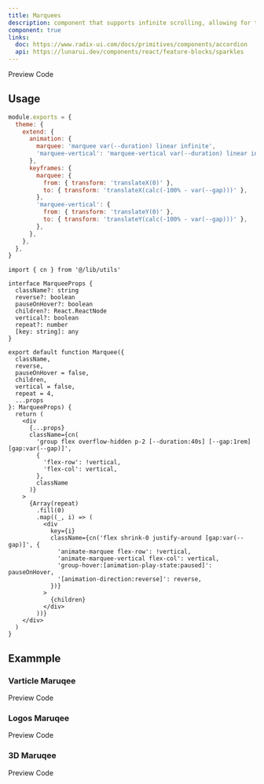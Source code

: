 ```yaml
---
title: Marquees
description: component that supports infinite scrolling, allowing for the seamless display of text, images, or videos
component: true
links:
  doc: https://www.radix-ui.com/docs/primitives/components/accordion
  api: https://lunarui.dev/components/react/feature-blocks/sparkles
---
```


<Tabs defaultValue="preview" className="w-full relative">
  <TabsList>
    <TabsTrigger value="preview">Preview</TabsTrigger>
    <TabsTrigger value="codesnippet">Code</TabsTrigger>
  </TabsList>
  <TabsContent value="preview">
    <ComponentPreview name="defaultMarquee" category="beam" />
  </TabsContent>
  <TabsContent value="codesnippet">
  <CodeWrapper noExpand={true}>
    <CodePreview name="defaultMarquee" category="beam" />
  </CodeWrapper>

  </TabsContent>
</Tabs>

## Usage

```js title="tailwind.config.ts"
module.exports = {
  theme: {
    extend: {
      animation: {
        marquee: 'marquee var(--duration) linear infinite',
        'marquee-vertical': 'marquee-vertical var(--duration) linear infinite',
      },
      keyframes: {
        marquee: {
          from: { transform: 'translateX(0)' },
          to: { transform: 'translateX(calc(-100% - var(--gap)))' },
        },
        'marquee-vertical': {
          from: { transform: 'translateY(0)' },
          to: { transform: 'translateY(calc(-100% - var(--gap)))' },
        },
      },
    },
  },
}
```

```tsx title="marquee.tsx"
import { cn } from '@/lib/utils'

interface MarqueeProps {
  className?: string
  reverse?: boolean
  pauseOnHover?: boolean
  children?: React.ReactNode
  vertical?: boolean
  repeat?: number
  [key: string]: any
}

export default function Marquee({
  className,
  reverse,
  pauseOnHover = false,
  children,
  vertical = false,
  repeat = 4,
  ...props
}: MarqueeProps) {
  return (
    <div
      {...props}
      className={cn(
        'group flex overflow-hidden p-2 [--duration:40s] [--gap:1rem] [gap:var(--gap)]',
        {
          'flex-row': !vertical,
          'flex-col': vertical,
        },
        className
      )}
    >
      {Array(repeat)
        .fill(0)
        .map((_, i) => (
          <div
            key={i}
            className={cn('flex shrink-0 justify-around [gap:var(--gap)]', {
              'animate-marquee flex-row': !vertical,
              'animate-marquee-vertical flex-col': vertical,
              'group-hover:[animation-play-state:paused]': pauseOnHover,
              '[animation-direction:reverse]': reverse,
            })}
          >
            {children}
          </div>
        ))}
    </div>
  )
}
```

## Exammple

### Varticle Maruqee

<Tabs defaultValue="preview" className="w-full relative">
  <TabsList>
    <TabsTrigger value="preview">Preview</TabsTrigger>
    <TabsTrigger value="codesnippet">Code</TabsTrigger>
  </TabsList>
  <TabsContent value="preview">
    <ComponentPreview name="verticleMarquee" category="beam" />
  </TabsContent>
  <TabsContent value="codesnippet">
  <CodeWrapper noExpand={true}>
    <CodePreview name="verticleMarquee" category="beam" />
  </CodeWrapper>

  </TabsContent>
</Tabs>

### Logos Maruqee

<Tabs defaultValue="preview" className="w-full relative">
  <TabsList>
    <TabsTrigger value="preview">Preview</TabsTrigger>
    <TabsTrigger value="codesnippet">Code</TabsTrigger>
  </TabsList>
  <TabsContent value="preview">
    <ComponentPreview name="logosMarquee" category="beam" />
  </TabsContent>
  <TabsContent value="codesnippet">
  <CodeWrapper noExpand={true}>
    <CodePreview name="logosMarquee" category="beam" />
  </CodeWrapper>

  </TabsContent>
</Tabs>

### 3D Maruqee

<Tabs defaultValue="preview" className="w-full relative">
  <TabsList>
    <TabsTrigger value="preview">Preview</TabsTrigger>
    <TabsTrigger value="codesnippet">Code</TabsTrigger>
  </TabsList>
  <TabsContent value="preview">
    <ComponentPreview name="3dMarquee" category="beam" />
  </TabsContent>
  <TabsContent value="codesnippet">
  <CodeWrapper noExpand={true}>
    <CodePreview name="3dMarquee" category="beam" />
  </CodeWrapper>

  </TabsContent>
</Tabs>
